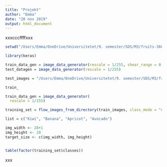 ```yaml
---
title: "Projekt"
author: "Emma"
date: "20 nov 2019"
output: html_document
---
```

xxxcccffffxxx
```r
setwd("/Users/Emma/OneDrive/Universitetet/9. semester/SDS/M3/fruits-360_dataset/fruits-360/")
```

```r
library(keras)
```


```r
train_data_gen = image_data_generator(rescale = 1/255, shear_range = 0.2, zoom_range = 0.2)
test_datagen = image_data_generator(rescale = 1/255)
```



```r
test_images = "/Users/Emma/OneDrive/Universitetet/9. semester/SDS/M3/fruits-360_dataset/fruits-360/Test/"

train_

train_data_gen = image_data_generator(
  rescale = 1/255)

training_set = flow_images_from_directory(train_images, class_mode = "categorical", classes = list, target_size = target_size, train_data_gen)

list = c("Kiwi", "Banana", "Apricot", "Avocado")

img_width <- 28+1
img_height <- 28
target_size <- c(img_width, img_height)


table(factor(training_set$classes))
```

xxx
